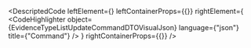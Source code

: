 
<DescriptedCode
  leftElement={<EvidenceTypeListUpdateCommandDTODesc />}
  leftContainerProps={{}}
  rightElement={
    <CodeHighlighter
      object={EvidenceTypeListUpdateCommandDTOVisualJson}
      language={"json"}
      title={"Command"}
    />
  }
  rightContainerProps={{}}
/>
